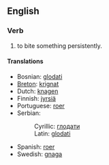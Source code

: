 ==English==
===Verb===
#to bite something persistently.

====Translations====
*Bosnian: [[glodati]]
*[[Breton]]: [[krignat]]
*Dutch: [[knagen]]
*Finnish: [[jyrsiä]]
*Portuguese: [[roer]]
*Serbian:
*:Cyrillic: [[глодати]]
*:Latin: [[glodati]]
*Spanish: [[roer]]
*Swedish: [[gnaga]]